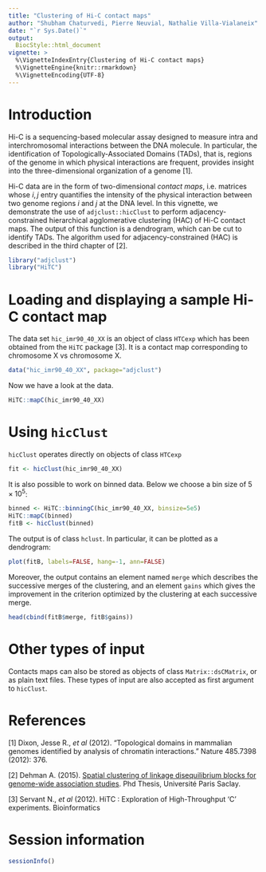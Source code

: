 ```yaml
---
title: "Clustering of Hi-C contact maps"
author: "Shubham Chaturvedi, Pierre Neuvial, Nathalie Villa-Vialaneix"
date: "`r Sys.Date()`"
output: 
  BiocStyle::html_document
vignette: >
  %\VignetteIndexEntry{Clustering of Hi-C contact maps}
  %\VignetteEngine{knitr::rmarkdown}
  %\VignetteEncoding{UTF-8}
---
```


# Introduction

Hi-C is a sequencing-based molecular assay designed to measure intra and interchromosomal interactions between the DNA molecule.  In particular, the identification of Topologically-Associated Domains (TADs),     that is, regions of the genome in which physical interactions are frequent, provides insight into the three-dimensional organization of a genome [1]. 

Hi-C data are in the form of two-dimensional *contact maps*, i.e. matrices whose $i,j$ entry quantifies the intensity of the physical interaction between two genome regions $i$ and $j$ at the DNA level. In this vignette, we demonstrate the use of `adjclust::hicClust` to perform adjacency-constrained hierarchical agglomerative clustering (HAC) of Hi-C contact maps. The output of this function is a dendrogram, which can be cut to identify TADs. The algorithm used for adjacency-constrained (HAC) is described in the third chapter of [2].

```r
library("adjclust")
library("HiTC")
```

# Loading and displaying a sample Hi-C contact map

The data set `hic_imr90_40_XX` is an object of class `HTCexp` which has been obtained from the `HiTC` package [3]. It is a contact map corresponding to chromosome X vs chromosome X. 

```r
data("hic_imr90_40_XX", package="adjclust")
```

Now we have a look at the data.

```r
HiTC::mapC(hic_imr90_40_XX)
```

# Using `hicClust`

`hicClust` operates directly on objects of class `HTCexp`

```r
fit <- hicClust(hic_imr90_40_XX)
```

It is also possible to work on binned data. Below we choose a bin size of $5 \times 10^5$:

```r
binned <- HiTC::binningC(hic_imr90_40_XX, binsize=5e5)
HiTC::mapC(binned)
fitB <- hicClust(binned)
```

The output is of class `hclust`. In particular, it can be plotted as a dendrogram:

```r
plot(fitB, labels=FALSE, hang=-1, ann=FALSE)
```

Moreover, the output contains an element named `merge` which describes the successive merges of the clustering, and an element `gains` which gives the improvement in the criterion optimized by the clustering at each successive merge.

```r
head(cbind(fitB$merge, fitB$gains))
```

# Other types of input     

Contacts maps can also be stored as objects of class `Matrix::dsCMatrix`, or as plain text files. These types of input are also accepted as first argument to `hicClust`. 

# References

[1] Dixon, Jesse R., *et al* (2012). "Topological domains in mammalian genomes identified by analysis of chromatin interactions." Nature 485.7398 (2012): 376.

[2] Dehman A. (2015). [Spatial clustering of linkage disequilibrium blocks for genome-wide association studies](https://tel.archives-ouvertes.fr/tel-01288568/). Phd Thesis, Université Paris Saclay.

[3] Servant N., *et al* (2012). HiTC : Exploration of High-Throughput 'C' experiments. Bioinformatics

# Session information

```r
sessionInfo()
```